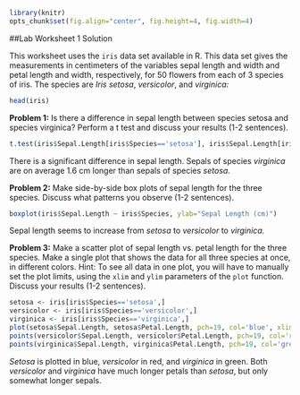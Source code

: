 ```r
library(knitr)
opts_chunk$set(fig.align="center", fig.height=4, fig.width=4)
```
##Lab Worksheet 1 Solution

This worksheet uses the `iris` data set available in R. This data set gives the measurements in centimeters of the variables sepal length and width and petal length and width, respectively, for 50 flowers from each of 3 species of iris. The species are *Iris setosa*, *versicolor*, and *virginica:*

```r
head(iris)
```

**Problem 1:** Is there a difference in sepal length between species setosa and species virginica? Perform a t test and discuss your results (1-2 sentences).

```r
t.test(iris$Sepal.Length[iris$Species=='setosa'], iris$Sepal.Length[iris$Species=='virginica'])
```
There is a significant difference in sepal length. Sepals of species *virginica* are on average 1.6 cm longer than sepals of species *setosa.*

**Problem 2:** Make side-by-side box plots of sepal length for the three species. Discuss what patterns you observe (1-2 sentences).

```r
boxplot(iris$Sepal.Length ~ iris$Species, ylab="Sepal Length (cm)")
```
Sepal length seems to increase from *setosa* to *versicolor* to *virginica.*

**Problem 3:** Make a scatter plot of sepal length vs. petal length for the three species. Make a single plot that shows the data for all three species at once, in different colors. Hint: To see all data in one plot, you will have to manually set the plot limits, using the `xlim` and `ylim` parameters of the `plot` function. Discuss your results (1-2 sentences).

```r
setosa <- iris[iris$Species=='setosa',]
versicolor <- iris[iris$Species=='versicolor',]
virginica <- iris[iris$Species=='virginica',]
plot(setosa$Sepal.Length, setosa$Petal.Length, pch=19, col='blue', xlim=c(3,8), ylim=c(1,8), xlab = "Sepal Length (cm)", ylab = "Petal Length (cm)")
points(versicolor$Sepal.Length, versicolor$Petal.Length, pch=19, col='red')
points(virginica$Sepal.Length, virginica$Petal.Length, pch=19, col='green')
```
*Setosa* is plotted in blue, *versicolor* in red, and *virginica* in green. Both *versicolor* and *virginica* have much longer petals than *setosa*, but only somewhat longer sepals.




